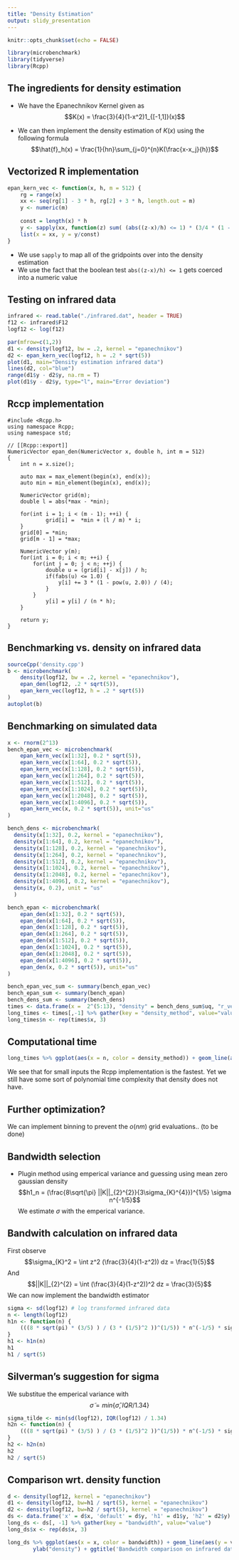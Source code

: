 ```yaml
---
title: "Density Estimation"
output: slidy_presentation
---
```


```r
knitr::opts_chunk$set(echo = FALSE)
```
```r

library(microbenchmark)
library(tidyverse)
library(Rcpp)
```

## The ingredients for density estimation

- We have the Epanechnikov Kernel given as
$$K(x) = \frac{3}{4}(1-x^2)1_{[-1,1]}(x)$$
 
- We can then implement the density estimation of $K(x)$ using the following formula
$$\hat{f}_h(x) = \frac{1}{hn}\sum_{j=0}^{n}K(\frac{x-x_j}{h})$$

## Vectorized R implementation

```r
epan_kern_vec <- function(x, h, m = 512) {
	rg = range(x)
	xx <- seq(rg[1] - 3 * h, rg[2] + 3 * h, length.out = m)
	y <- numeric(m)
	
	const = length(x) * h
	y <- sapply(xx, function(z) sum( (abs((z-x)/h) <= 1) * (3/4 * (1 - ((z - x)/(h))^2)))) 
	list(x = xx, y = y/const)
}
```
- We use ``sapply`` to map all of the gridpoints over into the density estimation
- We use the fact that the boolean test ```abs((z-x)/h) <= 1``` gets coerced into a numeric value

## Testing on infrared data
```r
infrared <- read.table("./infrared.dat", header = TRUE)
f12 <- infrared$F12
logf12 <- log(f12)
```
```r
par(mfrow=c(1,2))
d1 <- density(logf12, bw = .2, kernel = "epanechnikov")
d2 <- epan_kern_vec(logf12, h = .2 * sqrt(5))
plot(d1, main="Density estimation infrared data")
lines(d2, col="blue")
range(d1$y - d2$y, na.rm = T)
plot(d1$y - d2$y, type="l", main="Error deviation")
```


## Rccp implementation
```Rcpp
#include <Rcpp.h>
using namespace Rcpp;
using namespace std;

// [[Rcpp::export]]
NumericVector epan_den(NumericVector x, double h, int m = 512)
{
	int n = x.size();
	
	auto max = max_element(begin(x), end(x));
	auto min = min_element(begin(x), end(x));
	
	NumericVector grid(m);
	double l = abs(*max - *min);
		
	for(int i = 1; i < (m - 1); ++i) {
			grid[i] =  *min + (l / m) * i;
	}
	grid[0] = *min;
	grid[m - 1] = *max; 
	
	NumericVector y(m);
	for(int i = 0; i < m; ++i) {
		for(int j = 0; j < n; ++j) {
			double u = (grid[i] - x[j]) / h;
			if(fabs(u) <= 1.0) {
				y[i] += 3 * (1 - pow(u, 2.0)) / (4);
			}
		}
			y[i] = y[i] / (n * h);
	}
	
	return y;
}
```


## Benchmarking vs. density on infrared data
```r
sourceCpp('density.cpp')
b <- microbenchmark(
	density(logf12, bw = .2, kernel = "epanechnikov"),
	epan_den(logf12, .2 * sqrt(5)),
	epan_kern_vec(logf12, h = .2 * sqrt(5))
)
autoplot(b)
```

## Benchmarking on simulated data
```r
x <- rnorm(2^13)
bench_epan_vec <- microbenchmark(
	epan_kern_vec(x[1:32], 0.2 * sqrt(5)),
	epan_kern_vec(x[1:64], 0.2 * sqrt(5)),
	epan_kern_vec(x[1:128], 0.2 * sqrt(5)),
	epan_kern_vec(x[1:264], 0.2 * sqrt(5)),
	epan_kern_vec(x[1:512], 0.2 * sqrt(5)),
	epan_kern_vec(x[1:1024], 0.2 * sqrt(5)),
	epan_kern_vec(x[1:2048], 0.2 * sqrt(5)),
	epan_kern_vec(x[1:4096], 0.2 * sqrt(5)),
	epan_kern_vec(x, 0.2 * sqrt(5)), unit="us"
)

bench_dens <- microbenchmark(
  density(x[1:32], 0.2, kernel = "epanechnikov"),
  density(x[1:64], 0.2, kernel = "epanechnikov"),
  density(x[1:128], 0.2, kernel = "epanechnikov"),
  density(x[1:264], 0.2, kernel = "epanechnikov"),
  density(x[1:512], 0.2, kernel = "epanechnikov"),
  density(x[1:1024], 0.2, kernel = "epanechnikov"),
  density(x[1:2048], 0.2, kernel = "epanechnikov"),
  density(x[1:4096], 0.2, kernel = "epanechnikov"),
  density(x, 0.2), unit = "us"
  )

bench_epan <- microbenchmark(
	epan_den(x[1:32], 0.2 * sqrt(5)),
	epan_den(x[1:64], 0.2 * sqrt(5)),
	epan_den(x[1:128], 0.2 * sqrt(5)),
	epan_den(x[1:264], 0.2 * sqrt(5)),
	epan_den(x[1:512], 0.2 * sqrt(5)),
	epan_den(x[1:1024], 0.2 * sqrt(5)),
	epan_den(x[1:2048], 0.2 * sqrt(5)),
	epan_den(x[1:4096], 0.2 * sqrt(5)),
	epan_den(x, 0.2 * sqrt(5)), unit="us"
)

bench_epan_vec_sum <- summary(bench_epan_vec)
bench_epan_sum <- summary(bench_epan)
bench_dens_sum <- summary(bench_dens)
times <- data.frame(x =  2^(5:13), "density" = bench_dens_sum$uq, "r_vectorized" = bench_epan_vec_sum$uq, 'Rcpp' = bench_epan_sum$uq)
long_times <- times[,-1] %>% gather(key = "density_method", value="value")
long_times$n <- rep(times$x, 3)
```
## Computational time
```r
long_times %>% ggplot(aes(x = n, color = density_method)) + geom_line(aes(y = log(value)))

```

We see that for small inputs the Rcpp implementation is the fastest.
Yet we still have some sort of polynomial time complexity that density does not have. 

## Further optimization? 
We can implement binning to prevent the $o(nm)$ grid evaluations.. (to be done)

## Bandwidth selection
- Plugin method using emperical variance and guessing using mean zero gaussian density
$$h1_n =  (\frac{8\sqrt{\pi} ||K||_{2}^{2}}{3\sigma_{K}^{4}})^{1/5} \sigma n^{-1/5}$$
We estimate $\sigma$ with the emperical variance. 

## Bandwith calculation on infrared data
First observe 
$$\sigma_{K}^2 = \int z^2 (\frac{3}{4}(1-z^2)) dz = \frac{1}{5}$$
And 
$$||K||_{2}^{2} = \int (\frac{3}{4}(1-z^2))^2 dz = \frac{3}{5}$$
We can now implement the bandwidth estimator
```r
sigma <- sd(logf12) # log transformed infrared data
n <- length(logf12)
h1n <- function(n) {
	(((8 * sqrt(pi) * (3/5) ) / (3 * (1/5)^2 ))^(1/5)) * n^(-1/5) * sigma
}
h1 <- h1n(n)
h1
h1 / sqrt(5)

```


## Silverman's suggestion for sigma
We substitue the emperical variance with 
$$\tilde{\sigma} = min\{\hat{\sigma}, IQR/1.34\}$$
```r
sigma_tilde <- min(sd(logf12), IQR(logf12) / 1.34)
h2n <- function(n) {
	(((8 * sqrt(pi) * (3/5) ) / (3 * (1/5)^2 ))^(1/5)) * n^(-1/5) * sigma_tilde
}
h2 <- h2n(n)
h2
h2 / sqrt(5)
```

## Comparison wrt. density function
```r
d <- density(logf12, kernel = "epanechnikov")
d1 <- density(logf12, bw=h1 / sqrt(5), kernel = "epanechnikov")
d2 <- density(logf12, bw=h2 / sqrt(5), kernel = "epanechnikov")
ds <- data.frame('x' = d$x, 'default' = d$y, 'h1' = d1$y, 'h2' = d2$y)
long_ds <- ds[, -1] %>% gather(key = "bandwidth", value="value")
long_ds$x <- rep(ds$x, 3)

```
```r
long_ds %>% ggplot(aes(x = x, color = bandwidth)) + geom_line(aes(y = value)) +
		ylab("density") + ggtitle('Bandwidth comparison on infrared data')


```

